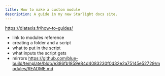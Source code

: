 ```yaml
---
title: How to make a custom module
description: A guide in my new Starlight docs site.
---
```


https://diataxis.fr/how-to-guides/

- link to modules reference
- creating a folder and a script
- what to put in the script
- what inputs the script gets
- mirrors https://github.com/blue-build/template/blob/e386fb1859e84d4083230f0d32e2a75145e52729/modules/README.md